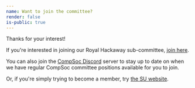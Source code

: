 ```yaml
---
name: Want to join the committee?
render: false
is-public: true
---
```


Thanks for your interest!

If you're interested in joining our Royal Hackaway sub-committee, [join here][1].

You can also join the [CompSoc Discord][2] server to stay up to date on when we have regular CompSoc committee positions available for you to join.

Or, if you're simply trying to become a member, try [the SU website][3].

[1]: https://forms.office.com/Pages/ResponsePage.aspx?id=0AAuJQ_m3UeQ9lpqzysIsEfppBoOPM5HiYSEN-63P_lUN1BUM0wyMkFCSFdIOVMwWUNDMjcwSU9SVy4u
[2]: https://dc.cmpsc.uk
[3]: https://www.su.rhul.ac.uk/societies/a-z/computing/#
